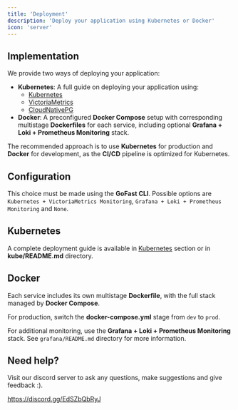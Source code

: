 ```yaml
---
title: 'Deployment'
description: 'Deploy your application using Kubernetes or Docker'
icon: 'server'
---
```


## Implementation

We provide two ways of deploying your application:
- **Kubernetes**: A full guide on deploying your application using:
    - [Kubernetes](https://kubernetes.io/)
    - [VictoriaMetrics](https://victoriametrics.com/)
    - [CloudNativePG](https://cloudnative-pg.io/)
- **Docker**: A preconfigured **Docker Compose** setup with corresponding multistage **Dockerfiles** for each service, including optional **Grafana + Loki + Prometheus Monitoring** stack.

The recommended approach is to use **Kubernetes** for production and **Docker** for development, as the **CI/CD** pipeline is optimized for Kubernetes.

## Configuration

This choice must be made using the **GoFast CLI**. Possible options are `Kubernetes + VictoriaMetrics Monitoring`, `Grafana + Loki + Prometheus Monitoring` and `None`.

## Kubernetes

A complete deployment guide is available in [Kubernetes](https://docs.gofast.live/guidelines/kubernetes) section or in **kube/README.md** directory.

## Docker

Each service includes its own multistage **Dockerfile**, with the full stack managed by **Docker Compose**.

For production, switch the **docker-compose.yml** stage from `dev` to `prod`.

For additional monitoring, use the **Grafana + Loki + Prometheus Monitoring** stack. See `grafana/README.md` directory for more information.

## Need help?

Visit our discord server to ask any questions, make suggestions and give feedback :).

https://discord.gg/EdSZbQbRyJ

